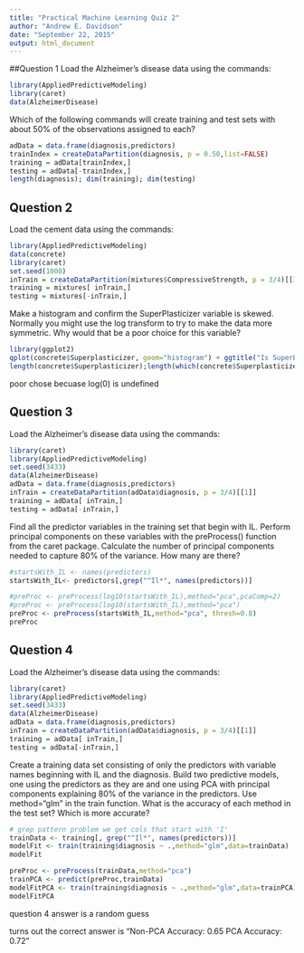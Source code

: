 ```yaml
---
title: "Practical Machine Learning Quiz 2"
author: "Andrew E. Davidson"
date: "September 22, 2015"
output: html_document
---
```


##Question 1
Load the Alzheimer's disease data using the commands:

```r
library(AppliedPredictiveModeling)
library(caret)
data(AlzheimerDisease)
```
Which of the following commands will create training and test sets with about 50% of the observations assigned to each?

```r
adData = data.frame(diagnosis,predictors)
trainIndex = createDataPartition(diagnosis, p = 0.50,list=FALSE)
training = adData[trainIndex,]
testing = adData[-trainIndex,]
length(diagnosis); dim(training); dim(testing)
```

## Question 2
Load the cement data using the commands:
```r
library(AppliedPredictiveModeling)
data(concrete)
library(caret)
set.seed(1000)
inTrain = createDataPartition(mixtures$CompressiveStrength, p = 3/4)[[1]]
training = mixtures[ inTrain,]
testing = mixtures[-inTrain,]
```

Make a histogram and confirm the SuperPlasticizer variable is skewed. Normally you might use the log transform to try to make the data more symmetric. Why would that be a poor choice for this variable?

```r
library(ggplot2)
qplot(concrete$Superplasticizer, geom="histogram") + ggtitle("Is SuperPlasticizer skewed?")
length(concrete$Superplasticizer);length(which(concrete$Superplasticizer == 0))
```

poor chose becuase log(0) is undefined

## Question 3
Load the Alzheimer's disease data using the commands:

```r
library(caret)
library(AppliedPredictiveModeling)
set.seed(3433)
data(AlzheimerDisease)
adData = data.frame(diagnosis,predictors)
inTrain = createDataPartition(adData$diagnosis, p = 3/4)[[1]]
training = adData[ inTrain,]
testing = adData[-inTrain,]
```
Find all the predictor variables in the training set that begin with IL. Perform principal components on these variables with the preProcess() function from the caret package. Calculate the number of principal components needed to capture 80% of the variance. How many are there?

```r
#startsWith_IL <- names(predictors)
startsWith_IL<- predictors[,grep("^Il*", names(predictors))]

#preProc <- preProcess(log10(startsWith_IL),method="pca",pcaComp=2)
#preProc <- preProcess(log10(startsWith_IL),method="pca")
preProc <- preProcess(startsWith_IL,method="pca", thresh=0.8)
preProc
```

## Question 4
Load the Alzheimer's disease data using the commands:

```r
library(caret)
library(AppliedPredictiveModeling)
set.seed(3433)
data(AlzheimerDisease)
adData = data.frame(diagnosis,predictors)
inTrain = createDataPartition(adData$diagnosis, p = 3/4)[[1]]
training = adData[ inTrain,]
testing = adData[-inTrain,]
```

Create a training data set consisting of only the predictors with variable names beginning with IL and the diagnosis. Build two predictive models, one using the predictors as they are and one using PCA with principal components explaining 80% of the variance in the predictors. Use method="glm" in the train function. What is the accuracy of each method in the test set? Which is more accurate?

```r
# grep pattern problem we get cols that start with 'I'
trainData <- training[, grep("^Il*", names(predictors))]
modelFit <- train(training$diagnosis ~ .,method="glm",data=trainData)
modelFit

preProc <- preProcess(trainData,method="pca")
trainPCA <- predict(preProc,trainData)
modelFitPCA <- train(training$diagnosis ~ .,method="glm",data=trainPCA)
modelFitPCA
```

question 4 answer is a random guess

turns out the correct answer is
"Non-PCA Accuracy: 0.65 
PCA Accuracy: 0.72"


